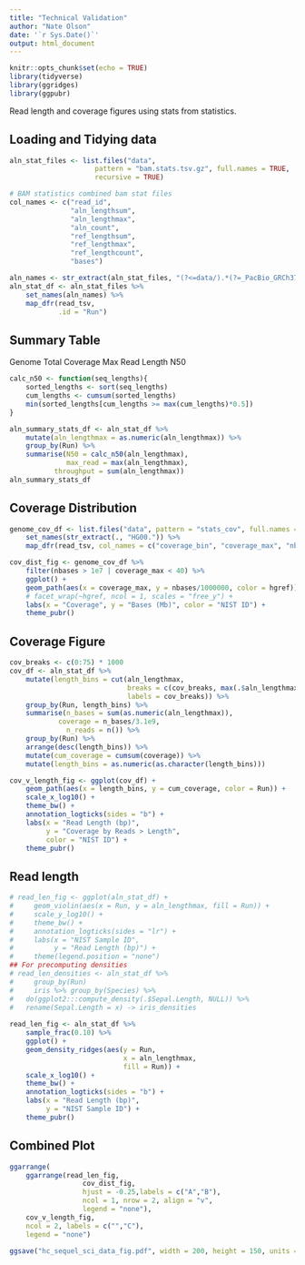```yaml
---
title: "Technical Validation"
author: "Nate Olson"
date: '`r Sys.Date()`'
output: html_document
---
```


```r
knitr::opts_chunk$set(echo = TRUE)
library(tidyverse)
library(ggridges)
library(ggpubr)
```

Read length and coverage figures using stats from statistics.

## Loading and Tidying data
```r
aln_stat_files <- list.files("data", 
                     pattern = "bam.stats.tsv.gz", full.names = TRUE,
                     recursive = TRUE)

# BAM statistics combined bam stat files
col_names <- c("read_id", 
               "aln_lengthsum", 
               "aln_lengthmax",
               "aln_count",
               "ref_lengthsum",
               "ref_lengthmax",
               "ref_lengthcount",
               "bases")

aln_names <- str_extract(aln_stat_files, "(?<=data/).*(?=_PacBio_GRCh37)")
aln_stat_df <- aln_stat_files %>%  
    set_names(aln_names) %>% 
    map_dfr(read_tsv, 
            .id = "Run")

```



## Summary Table 

Genome Total Coverage Max Read Length N50
```r
calc_n50 <- function(seq_lengths){
    sorted_lengths <- sort(seq_lengths)
    cum_lengths <- cumsum(sorted_lengths)
    min(sorted_lengths[cum_lengths >= max(cum_lengths)*0.5])
}

aln_summary_stats_df <- aln_stat_df %>% 
    mutate(aln_lengthmax = as.numeric(aln_lengthmax)) %>% 
    group_by(Run) %>% 
    summarise(N50 = calc_n50(aln_lengthmax),
              max_read = max(aln_lengthmax),
           throughput = sum(aln_lengthmax))
aln_summary_stats_df
```

## Coverage Distribution
```r
genome_cov_df <- list.files("data", pattern = "stats_cov", full.names = TRUE) %>% 
    set_names(str_extract(., "HG00.")) %>% 
    map_dfr(read_tsv, col_names = c("coverage_bin", "coverage_max", "nbases"), .id = "hgref")
```

```r
cov_dist_fig <- genome_cov_df %>% 
    filter(nbases > 1e7 | coverage_max < 40) %>% 
    ggplot() + 
    geom_path(aes(x = coverage_max, y = nbases/1000000, color = hgref)) + 
    # facet_wrap(~hgref, ncol = 1, scales = "free_y") + 
    labs(x = "Coverage", y = "Bases (Mb)", color = "NIST ID") + 
    theme_pubr()
```

## Coverage Figure
```r
cov_breaks <- c(0:75) * 1000
cov_df <- aln_stat_df %>% 
    mutate(length_bins = cut(aln_lengthmax, 
                             breaks = c(cov_breaks, max(.$aln_lengthmax)),
                             labels = cov_breaks)) %>%
    group_by(Run, length_bins) %>% 
    summarise(n_bases = sum(as.numeric(aln_lengthmax)),
            coverage = n_bases/3.1e9, 
              n_reads = n()) %>% 
    group_by(Run) %>% 
    arrange(desc(length_bins)) %>% 
    mutate(cum_coverage = cumsum(coverage)) %>% 
    mutate(length_bins = as.numeric(as.character(length_bins)))
```


```r
cov_v_length_fig <- ggplot(cov_df) + 
    geom_path(aes(x = length_bins, y = cum_coverage, color = Run)) +
    scale_x_log10() + 
    theme_bw() + 
    annotation_logticks(sides = "b") + 
    labs(x = "Read Length (bp)",
         y = "Coverage by Reads > Length", 
         color = "NIST ID") + 
    theme_pubr()
```

## Read length

```r
# read_len_fig <- ggplot(aln_stat_df) + 
#     geom_violin(aes(x = Run, y = aln_lengthmax, fill = Run)) + 
#     scale_y_log10() + 
#     theme_bw() + 
#     annotation_logticks(sides = "lr") + 
#     labs(x = "NIST Sample ID",
#          y = "Read Length (bp)") + 
#     theme(legend.position = "none")
## For precomputing densities     
# read_len_densities <- aln_stat_df %>% 
#     group_by(Run)
#     iris %>% group_by(Species) %>%
#   do(ggplot2:::compute_density(.$Sepal.Length, NULL)) %>%
#   rename(Sepal.Length = x) -> iris_densities
    
read_len_fig <- aln_stat_df %>% 
    sample_frac(0.10) %>% 
    ggplot() + 
    geom_density_ridges(aes(y = Run, 
                            x = aln_lengthmax, 
                            fill = Run)) + 
    scale_x_log10() +
    theme_bw() + 
    annotation_logticks(sides = "b") +
    labs(x = "Read Length (bp)",
         y = "NIST Sample ID") + 
    theme_pubr()
```


## Combined Plot

```r
ggarrange(
    ggarrange(read_len_fig, 
                  cov_dist_fig, 
                  hjust = -0.25,labels = c("A","B"),
                  ncol = 1, nrow = 2, align = "v",
                  legend = "none"),
    cov_v_length_fig, 
    ncol = 2, labels = c("","C"),
    legend = "none")
```

```r
ggsave("hc_sequel_sci_data_fig.pdf", width = 200, height = 150, units = "mm")
```

